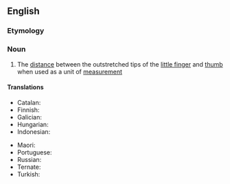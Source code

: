 ==English==

===Etymology===
{{compound|en|hand|span}}

===Noun===
{{en-noun}}

# The [[distance]] between the outstretched tips of the [[little finger]] and [[thumb]] when used as a unit of [[measurement]]

====Translations====
{{trans-top|a measurement}}
* Catalan: {{t+|ca|pam|m}}
* Finnish: {{t+|fi|vaaksa}}
* Galician: {{t+|gl|palmo|m}}
* Hungarian: {{t+|hu|arasz}}
* Indonesian: {{t+|id|jengkal}}
{{trans-mid}}
* Maori: {{t|mi|matikara}}
* Portuguese: {{t+|pt|palmo|m}}
* Russian: {{t-needed|ru}}
* Ternate: {{t|tft|bicanga}}
* Turkish: {{t+|tr|karış}}
{{trans-bottom}}